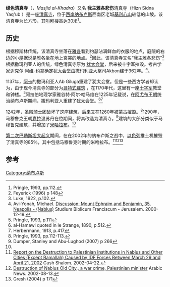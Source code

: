 {{Infobox religious building
|building_name=绿色清真寺
|image=Al-Khadra Mosque.jpg
|location={{flagicon|State of Palestine}} [[纳布卢斯|纳布卢斯]]
|geo={{coord|32|12|44.48|N|35|16|15.20|E|display=inline,title|type:landmark}}
|religious_affiliation=[[伊斯兰教|伊斯兰教]]
|province=[[西岸|西岸]]
|district=[[纳布卢斯省|纳布卢斯省]]
|architecture_style=马穆鲁克
|year_completed=1288至1290年
|length={{convert|18.6|m|ft|sp=us}}
|width={{convert|7.2|m|ft|sp=us}}
|minaret_quantity=1
|minaret_height={{convert|30|m|ft|sp=us}}
}}
'''绿色清真寺'''（{{lang-ar|<big>مسجد الخضرة</big>}}，''Masjid al-Khadra''）又名 '''我主雅各悲伤'''清真寺（Hizn Sidna Yaq'ub ）是一座[[清真寺|清真寺]]，位于[[西岸|西岸]][[纳布卢斯|纳布卢斯]]西南区老城[[基利心山|基利心山]]较低的山坡。该清真寺为长方形，其[[叫拜楼|叫拜楼]]高达30米<ref name="Pringle_a">Pringle, 1993, pp.112.</ref>。

==历史==
根据穆斯林传统，该清真寺坐落在[[雅各|雅各]]看到约瑟沾满鲜血的衣服的地点，庭院的右边的小屋据说是雅各坐在地上哀哭的地点。<ref>Feyerick (1996) p 148</ref>因此，该清真寺又名“我主雅各悲伤”<ref>Luke, 1922, p.102.</ref>根据撒玛利亚人的传统，绿色清真寺原为 [[犹太会堂|犹太会堂]]，后来被十字军摧毁。考古学家迈克尔·阿维-约拿确定犹太会堂由撒玛利亚大祭司Akbon建于362年。<ref>Avi-Yonah, Michael. [http://www.christusrex.org/www1/ofm/mad/discussion/035discuss.html Discussion: Mount Ephraim and Benjamin, 35. Neapolis - (Nablus)] Studium Biblicum Franciscum - Jerusalem. 2000-12-19.</ref>。

1137年，[[阿卡|阿卡]]的撒玛利亚人Ab Giluga重建了犹太会堂。但是一些西方学者却认为，由于现今清真寺的部分为[[哥特式建筑|哥特式建筑]] ，在1170年代，这里有一座[[十字军|十字军]]教堂和钟楼。<ref name="Pringle2">Pringle, 1993, p.111</ref>阿拉伯地理学家雅谷特·阿尔·哈马维在1225年记载说，在[[阿尤布王朝|阿尤布王朝]]统治纳布卢斯期间，撒玛利亚人重建了犹太会堂。<ref>al-Hamawi quoted in le Strange, 1890, p.512.</ref><ref>Herbermann, 1913, p.417</ref>

1242年，[[圣殿骑士团|圣殿骑士团]]破坏了这座建筑，后来又在1260年被[[蒙古|蒙古]]摧毁。<ref>Pringle, 1993, pp.112-113.</ref>1290年，马穆鲁克王朝[[嘉拉温|嘉拉温]]苏丹在位期间，将其改造为清真寺。<ref>Dumper, Stanley and Abu-Lughod (2007) p 266</ref>建筑的大部分类似于马穆鲁克建筑，并增加了[[米哈拉布|米哈拉布]]。<ref name="Pringle_a" />

[[第二次巴勒斯坦大起义|第二次巴勒斯坦大起义]]期间，在在2002年的纳布卢斯之战中，[[以色列|以色列]]推土机摧毁了清真寺的85％，其中包括马穆鲁克时期的米哈拉布。<ref>[http://www.gush-shalom.org/terror/report1.html#nablus Report on the Destruction to Palestinian Institutions in Nablus and Other Cities (Except Ramallah) Caused by IDF Forces Between March 29 and April 21, 2002] {{webarchive|url=https://web.archive.org/web/20081021023418/http://gush-shalom.org/terror/report1.html |date=2008年10月21日 }} Gush Shalom. 2002-04-22.</ref><ref>[http://www.arabicnews.com/ansub/Daily/Day/020813/2002081323.html Destruction of Nablus Old City,, a war crime, Palestinian minister] {{webarchive|url=https://web.archive.org/web/20120214180945/http://www.arabicnews.com/ansub/Daily/Day/020813/2002081323.html |date=2012-02-14 }} Arabic News. 2002-08-13.</ref><ref>Gresh (2004) p 171</ref>

==参考==
{{reflist|2}}

[[Category:纳布卢斯|Category:纳布卢斯]]
